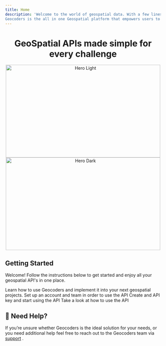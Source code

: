 ```yaml
---
title: Home
description: 'Welcome to the world of geospatial data. With a few lines of code you can join the future.
Geocoders is the all in one Geospatial platform that empowers users to build with accurate, high performance geospatial APIs.'
---
```


<h1 style="text-align: center;">GeoSpatial APIs made simple for every challenge</h1>

<p align="center">
  <img
    className="block dark:hidden"
    src="/images/docs-landing-light.png"
    alt="Hero Light"
    width="500" height="300"
    align="center"
  />
  <img
    className="hidden dark:block"
    src="/images/docs-landing-dark.png"
    alt="Hero Dark"
    width="500" height="300"
    align="center"
  />
</p>


## Getting Started

Welcome! Follow the instructions below to get started and enjoy all your geospatial API's in one place.

<CardGroup cols={2}>
  <Card
    title="Quick Start"
    icon="arrow-pointer"
    href="/quick-start"
  >
    Learn how to use Geocoders and implement it into your next geospatial projects.
  </Card>
  <Card
    title="Create a developer account"
    icon="pen-to-square"
    href="https://dashboard.geocoders.io"
  >
    Set up an account and team in order to use the API
  </Card>
</CardGroup>

<CardGroup cols={2}>
  <Card
    title="Create your API key"
    icon="key-skeleton"
    href="https://dashboard.geocoders.io"
  >
    Create and API key and start using the API
  </Card>
  <Card
    title="See Examples for more info"
    icon="code"
    href="/api-reference"
  >
    Take a look at how to use the API
  </Card>
</CardGroup>


## 🤔 Need Help?
If you’re unsure whether Geocoders is the ideal solution for your needs,
or you need additional help feel free to reach out to the Geocoders team
via [support](mailto:support@geocoders.io) <Icon icon="headset" size={18} />.
